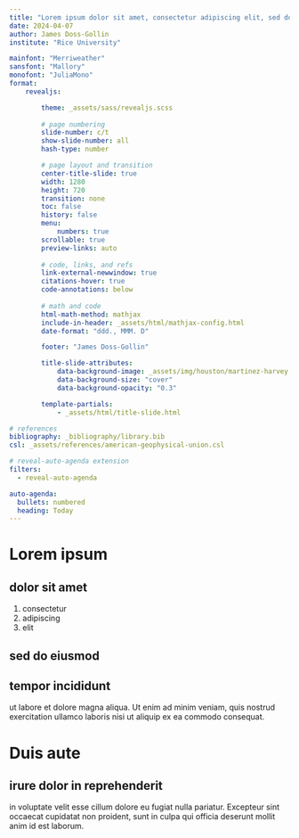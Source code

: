 ```yaml
---
title: "Lorem ipsum dolor sit amet, consectetur adipiscing elit, sed do eiusmod tempor incididunt ut labore et dolore magna aliqua."
date: 2024-04-07
author: James Doss-Gollin
institute: "Rice University"

mainfont: "Merriweather"
sansfont: "Mallory"
monofont: "JuliaMono"
format: 
    revealjs:

        theme: _assets/sass/revealjs.scss
        
        # page numbering
        slide-number: c/t
        show-slide-number: all
        hash-type: number

        # page layout and transition
        center-title-slide: true
        width: 1280
        height: 720
        transition: none
        toc: false
        history: false
        menu:
            numbers: true
        scrollable: true
        preview-links: auto
        
        # code, links, and refs
        link-external-newwindow: true
        citations-hover: true
        code-annotations: below
        
        # math and code
        html-math-method: mathjax
        include-in-header: _assets/html/mathjax-config.html
        date-format: "ddd., MMM. D"

        footer: "James Doss-Gollin"

        title-slide-attributes:
            data-background-image: _assets/img/houston/martinez-harvey.JPG
            data-background-size: "cover"
            data-background-opacity: "0.3"

        template-partials: 
            - _assets/html/title-slide.html

# references
bibliography: _bibliography/library.bib
csl: _assets/references/american-geophysical-union.csl

# reveal-auto-agenda extension
filters:
  - reveal-auto-agenda

auto-agenda:
  bullets: numbered
  heading: Today
---
```


# Lorem ipsum 

## dolor sit amet

1. consectetur
1. adipiscing
1. elit

## sed do eiusmod

::: {.callout-alert}
## tempor incididunt
ut labore et dolore magna aliqua. Ut enim ad minim veniam, quis nostrud exercitation ullamco laboris nisi ut aliquip ex ea commodo consequat.
:::

# Duis aute

## irure dolor in reprehenderit

in voluptate velit esse cillum dolore eu fugiat nulla pariatur. Excepteur sint occaecat cupidatat non proident, sunt in culpa qui officia deserunt mollit anim id est laborum.